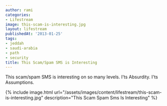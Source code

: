 ```yaml
---
author: rami
categories:
- Lifestream
image: this-scam-is-interesting.jpg
layout: lifestream
publishedAt: '2013-01-25'
tags:
- jeddah
- saudi-arabia
- path
- security
title: This Scam/Spam SMS is Interesting
---
```


This scam/spam SMS is interesting on so many levels. I'ts Absurdity. I'ts Assumptions.

{% include image.html url="/assets/images/content/lifestream/this-scam-is-interesting.jpg" description="This Scam Spam Sms Is Interesting" %}